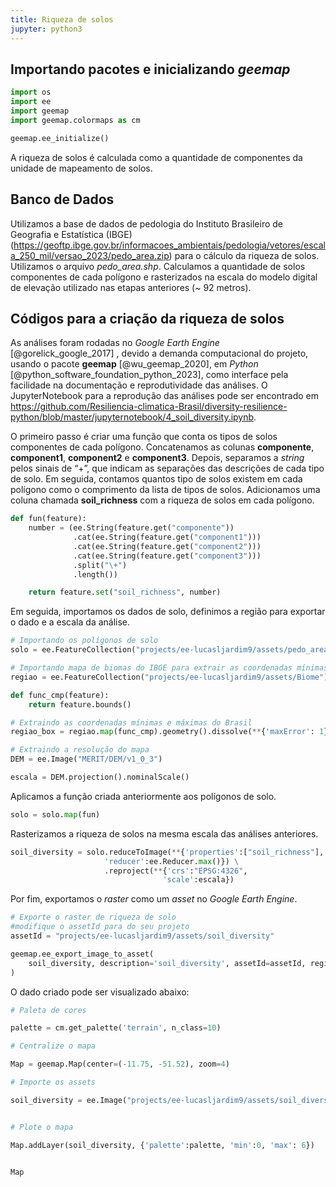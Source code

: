 ```yaml
---
title: Riqueza de solos
jupyter: python3
---
```




## Importando pacotes e inicializando *geemap*

```python
import os
import ee
import geemap
import geemap.colormaps as cm
```

```python
geemap.ee_initialize()
```

A riqueza de solos é calculada como a quantidade de componentes da unidade de mapeamento de solos.

## Banco de Dados

Utilizamos a base de dados de pedologia do Instituto Brasileiro de Geografia e Estatística (IBGE) ([https://geoftp.ibge.gov.br/informacoes_ambientais/pedologia/vetores/escala_250_mil/versao_2023/pedo_area.zip](https://geoftp.ibge.gov.br/informacoes_ambientais/pedologia/vetores/escala_250_mil/versao_2023/pedo_area.zip)) para o cálculo da riqueza de solos. Utilizamos o arquivo *pedo_area.shp*. Calculamos a quantidade de solos componentes de cada polígono e rasterizados na escala do modelo digital de elevação utilizado nas etapas anteriores (~ 92 metros).

## Códigos para a criação da riqueza de solos

As análises foram rodadas no *Google Earth Engine* [@gorelick_google_2017] , devido a demanda computacional do projeto, usando o pacote **geemap** [@wu_geemap_2020], em *Python* [@python_software_foundation_python_2023], como interface pela facilidade na documentação e reprodutividade das análises. O JupyterNotebook para a reprodução das análises pode ser encontrado em [https://github.com/Resiliencia-climatica-Brasil/diversity-resilience-python/blob/master/jupyternotebook/4_soil_diversity.ipynb](https://github.com/Resiliencia-climatica-Brasil/diversity-resilience-python/blob/master/jupyternotebook/4_soil_diversity.ipynb). 

O primeiro passo é criar uma função que conta os tipos de solos componentes de cada polígono. Concatenamos as colunas **componente**, **component1**, **component2** e **component3**. Depois, separamos a *string* pelos sinais de "+", que indicam as separações das descrições de cada tipo de solo. Em seguida, contamos quantos tipo de solos existem em cada polígono como o comprimento da lista de tipos de solos. Adicionamos uma coluna chamada **soil_richness** com a riqueza de solos em cada polígono.

```python
def fun(feature):
    number = (ee.String(feature.get("componente"))
              .cat(ee.String(feature.get("component1")))
              .cat(ee.String(feature.get("component2")))
              .cat(ee.String(feature.get("component3")))
              .split("\+")
              .length())

    return feature.set("soil_richness", number)

```

Em seguida, importamos os dados de solo, definimos a região para exportar o dado e a escala da análise. 

```python
# Importando os polígonos de solo
solo = ee.FeatureCollection("projects/ee-lucasljardim9/assets/pedo_area")

# Importando mapa de biomas do IBGE para extrair as coordenadas mínimas e máximas do Brasil
regiao = ee.FeatureCollection("projects/ee-lucasljardim9/assets/Biome")

def func_cmp(feature):
    return feature.bounds() 

# Extraindo as coordenadas mínimas e máximas do Brasil
regiao_box = regiao.map(func_cmp).geometry().dissolve(**{'maxError': 1}).bounds()

# Extraindo a resolução do mapa
DEM = ee.Image("MERIT/DEM/v1_0_3") 

escala = DEM.projection().nominalScale()
```

Aplicamos a função criada anteriormente aos polígonos de solo.

```python
solo = solo.map(fun)
```

Rasterizamos a riqueza de solos na mesma escala das análises anteriores. 

```python

soil_diversity = solo.reduceToImage(**{'properties':["soil_richness"],
                     'reducer':ee.Reducer.max()}) \
                     .reproject(**{'crs':"EPSG:4326",
                                  'scale':escala})
```

Por fim, exportamos o *raster* como um *asset* no *Google Earth Engine*.

```python
# Exporte o raster de riqueza de solo 
#modifique o assetId para do seu projeto
assetId = "projects/ee-lucasljardim9/assets/soil_diversity"

geemap.ee_export_image_to_asset(
    soil_diversity, description='soil_diversity', assetId=assetId, region=regiao_box, scale=escala, maxPixels=1e13
)
```

O dado criado pode ser visualizado abaixo:

```python
# Paleta de cores

palette = cm.get_palette('terrain', n_class=10)

# Centralize o mapa

Map = geemap.Map(center=(-11.75, -51.52), zoom=4)

# Importe os assets

soil_diversity = ee.Image("projects/ee-lucasljardim9/assets/soil_diversity")


# Plote o mapa

Map.addLayer(soil_diversity, {'palette':palette, 'min':0, 'max': 6}) 


Map
```


